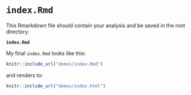 # `index.Rmd`

This Rmarkdown file should contain your analysis and be saved in the root directory:

**`index.Rmd`**

My final `index.Rmd` looks like this:


```r
knitr::include_url("demos/index.Rmd")
```

and renders to:

```r
knitr::include_url("demos/index.html")
```